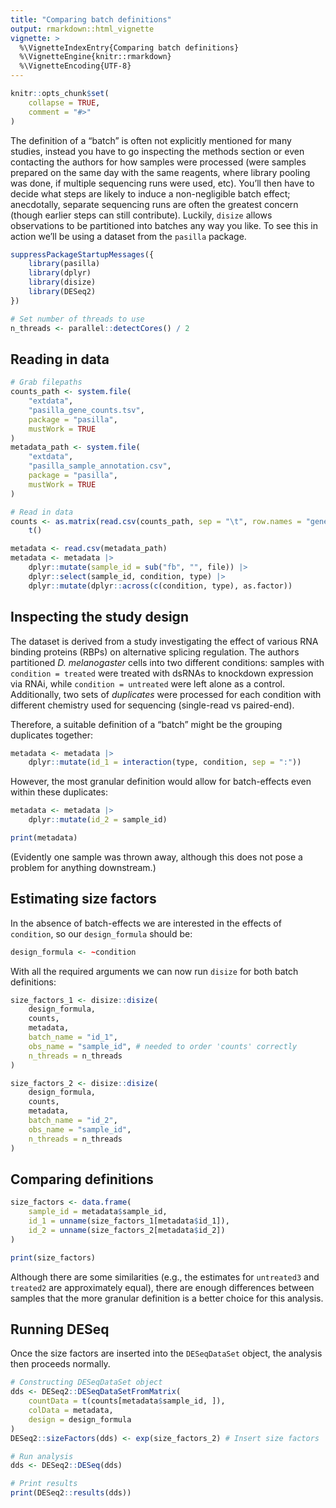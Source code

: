 ```yaml
---
title: "Comparing batch definitions"
output: rmarkdown::html_vignette
vignette: >
  %\VignetteIndexEntry{Comparing batch definitions}
  %\VignetteEngine{knitr::rmarkdown}
  %\VignetteEncoding{UTF-8}
---
```


```r
knitr::opts_chunk$set(
    collapse = TRUE,
    comment = "#>"
)
```

The definition of a "batch" is often not explicitly mentioned for many studies,
instead you have to go inspecting the methods section or even contacting the authors for how samples were processed (were samples prepared on the same day with the same reagents, where library pooling was done, if multiple sequencing runs were used, etc).
You'll then have to decide what steps are likely to induce a non-negligible batch effect; anecdotally, separate sequencing runs are often the greatest concern (though earlier steps can still contribute).
Luckily, `disize` allows observations to be partitioned into batches any way you like.
To see this in action we'll be using a dataset from the `pasilla` package.

```r
suppressPackageStartupMessages({
    library(pasilla)
    library(dplyr)
    library(disize)
    library(DESeq2)
})

# Set number of threads to use
n_threads <- parallel::detectCores() / 2
```

## Reading in data

```r
# Grab filepaths
counts_path <- system.file(
    "extdata",
    "pasilla_gene_counts.tsv",
    package = "pasilla",
    mustWork = TRUE
)
metadata_path <- system.file(
    "extdata",
    "pasilla_sample_annotation.csv",
    package = "pasilla",
    mustWork = TRUE
)

# Read in data
counts <- as.matrix(read.csv(counts_path, sep = "\t", row.names = "gene_id")) |>
    t()

metadata <- read.csv(metadata_path)
metadata <- metadata |>
    dplyr::mutate(sample_id = sub("fb", "", file)) |>
    dplyr::select(sample_id, condition, type) |>
    dplyr::mutate(dplyr::across(c(condition, type), as.factor))
```

## Inspecting the study design

The dataset is derived from a study investigating the effect of various RNA binding proteins (RBPs) on alternative splicing regulation.
The authors partitioned *D. melanogaster* cells into two different conditions: samples with `condition = treated` were treated with dsRNAs to knockdown expression via RNAi, while `condition = untreated` were left alone as a control.
Additionally, two sets of *duplicates* were processed for each condition with different chemistry used for sequencing (single-read vs paired-end).

Therefore, a suitable definition of a "batch" might be the grouping duplicates together:

```r
metadata <- metadata |>
    dplyr::mutate(id_1 = interaction(type, condition, sep = ":"))
```

However, the most granular definition would allow for batch-effects even within these duplicates:

```r
metadata <- metadata |>
    dplyr::mutate(id_2 = sample_id)

print(metadata)
```

(Evidently one sample was thrown away, although this does not pose a problem for anything downstream.)

## Estimating size factors

In the absence of batch-effects we are interested in the effects of `condition`, so our `design_formula` should be:

```r
design_formula <- ~condition
```

With all the required arguments we can now run `disize` for both batch definitions:

```r
size_factors_1 <- disize::disize(
    design_formula,
    counts,
    metadata,
    batch_name = "id_1",
    obs_name = "sample_id", # needed to order 'counts' correctly
    n_threads = n_threads
)

size_factors_2 <- disize::disize(
    design_formula,
    counts,
    metadata,
    batch_name = "id_2",
    obs_name = "sample_id",
    n_threads = n_threads
)
```

## Comparing definitions
```r
size_factors <- data.frame(
    sample_id = metadata$sample_id,
    id_1 = unname(size_factors_1[metadata$id_1]),
    id_2 = unname(size_factors_2[metadata$id_2])
)

print(size_factors)
```

Although there are some similarities (e.g., the estimates for `untreated3` and `treated2` are approximately equal), there are enough differences between samples that the more granular definition is a better choice for this analysis.

## Running DESeq

Once the size factors are inserted into the `DESeqDataSet` object, the analysis then proceeds normally.

```r
# Constructing DESeqDataSet object
dds <- DESeq2::DESeqDataSetFromMatrix(
    countData = t(counts[metadata$sample_id, ]),
    colData = metadata,
    design = design_formula
)
DESeq2::sizeFactors(dds) <- exp(size_factors_2) # Insert size factors

# Run analysis
dds <- DESeq2::DESeq(dds)

# Print results
print(DESeq2::results(dds))
```
